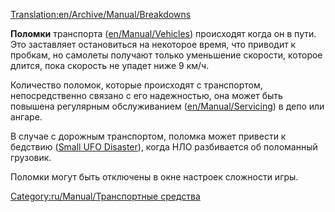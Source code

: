 [[Translation:en/Archive/Manual/Breakdowns]]
{{ru/Перевод|en/Archive/Manual/Breakdowns|99}}


'''Поломки''' транспорта ([[en/Manual/Vehicles]])  происходят когда он в пути. Это заставляет остановиться на некоторое время, что приводит к пробкам, но самолеты получают только уменьшение скорости, которое длится, пока скорость не упадет ниже 9 км/ч.

Количество поломок, которые происходят с транспортом, непосредственно связано с его надежностью, она может быть повышена регулярным обслуживанием ([[en/Manual/Servicing]]) в депо или ангаре.

В случае с дорожным транспортом, поломка может привести к бедствию ([[en/Manual/Disasters|Small UFO Disaster]]), когда НЛО разбивается об поломанный грузовик.

Поломки могут быть отключены в окне настроек сложности игры.

[[Category:ru/Manual/Транспортные средства]]